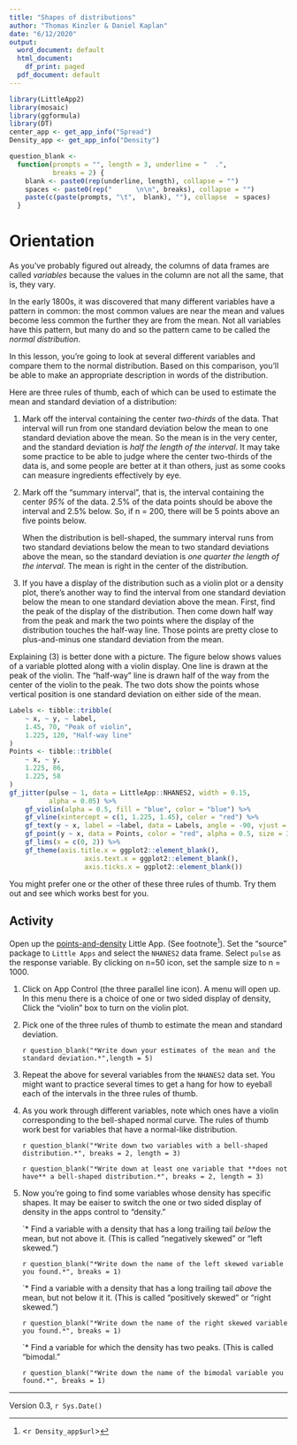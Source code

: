```yaml
---
title: "Shapes of distributions"
author: "Thomas Kinzler & Daniel Kaplan"
date: "6/12/2020"
output:
  word_document: default
  html_document:
    df_print: paged
  pdf_document: default
---
```


```r
library(LittleApp2)
library(mosaic)
library(ggformula)
library(DT)
center_app <- get_app_info("Spread")
Density_app <- get_app_info("Density")

question_blank <-
  function(prompts = "", length = 3, underline = "  .",
           breaks = 2) {
    blank <- paste0(rep(underline, length), collapse = "")
    spaces <- paste0(rep("      \n\n", breaks), collapse = "")
    paste(c(paste(prompts, "\t",  blank), ""), collapse  = spaces)
  }
```

# Orientation

As you've probably figured out already, the columns of data frames are called *variables* because the values in the column are not all the same, that is, they vary.

In the early 1800s, it was discovered that many different variables have a pattern in common: the most common values are near the mean and values become less common the further they are from the mean. Not all variables have this pattern, but many do and so the pattern came to be called the *normal distribution*.

In this lesson, you're going to look at several different variables and compare them to the normal distribution. Based on this comparison, you'll be able to make an appropriate description in words of the distribution.

Here are three rules of thumb, each of which can be used to estimate the mean and standard deviation of a distribution:

1. Mark off the interval containing the center *two-thirds* of the data. That interval will run from one standard deviation below the mean to one standard deviation above the mean. So the mean is in the very center, and the standard deviation is *half the length of the interval*. It may take some practice to be able to judge where the center two-thirds of the data is, and some people are better at it than others, just as some cooks can measure ingredients effectively by eye.

2. Mark off the "summary interval", that is, the interval containing the center *95%* of the data. 2.5% of the data points should be above the interval and 2.5% below. So, if n = 200, there will be 5 points above an five points below. 

    When the distribution is bell-shaped, the summary interval runs from two standard deviations below the mean to two standard deviations above the mean, so the standard deviation is *one quarter the length of the interval*. The mean is right in the center of the distribution.

3. If you have a display of the distribution such as a violin plot or a density plot, there's another way to find the interval from one standard deviation below the mean to one standard deviation above the mean. First, find the peak of the display of the distribution. Then come down half way from the peak and mark the two points where the display of the distribution touches the half-way line. Those points are pretty close to plus-and-minus one standard deviation from the mean.

Explaining (3) is better done with a picture. The figure below shows values of a variable plotted along with a violin display. One line is drawn at the peak of the violin. The "half-way" line is drawn half of the way from the center of the violin to the peak. The two dots show the points whose vertical position is one standard deviation on either side of the mean.

```r
Labels <- tibble::tribble(
    ~ x, ~ y, ~ label,
    1.45, 70, "Peak of violin",
    1.225, 120, "Half-way line"
)
Points <- tibble::tribble(
    ~ x, ~ y,
    1.225, 86,
    1.225, 58
)
gf_jitter(pulse ~ 1, data = LittleApp::NHANES2, width = 0.15,
          alpha = 0.05) %>%
    gf_violin(alpha = 0.5, fill = "blue", color = "blue") %>%
    gf_vline(xintercept = c(1, 1.225, 1.45), color = "red") %>%
    gf_text(y ~ x, label = ~label, data = Labels, angle = -90, vjust = -1) %>%
    gf_point(y ~ x, data = Points, color = "red", alpha = 0.5, size = 3) %>%
    gf_lims(x = c(0, 2)) %>%
    gf_theme(axis.title.x = ggplot2::element_blank(),
                   axis.text.x = ggplot2::element_blank(),
                   axis.ticks.x = ggplot2::element_blank())

```

You might prefer one or the other of these three rules of thumb. Try them out and see which works best for you.

## Activity

Open up the [points-and-density](`r Density_app$url`) Little App. (See footnote^[<`r Density_app$url`>]). Set the "source" package to `Little Apps`  and select the `NHANES2` data frame. Select `pulse` as the response variable. By clicking on n=50 icon, set the sample size to n = 1000.

1. Click on App Control (the three parallel line icon). A menu will open up. In this menu there is a choice of one or two sided display of density, Click the "violin" box to turn on the violin plot.

2. Pick one of the three rules of thumb to estimate the mean and standard deviation. 

    `r question_blank("*Write down your estimates of the mean and the standard deviation.*",length = 5)`

3. Repeat the above for several variables from the `NHANES2` data set. You might want to practice several times to get a hang for how to eyeball each of the intervals in the three rules of thumb.

4. As you work through different variables, note which ones have a violin corresponding to the bell-shaped normal curve. The rules of thumb work best for variables that have a normal-like distribution.

    `r question_blank("*Write down two variables with a bell-shaped distribution.*", breaks = 2, length = 3)`


    `r question_blank("*Write down at least one variable that **does not have** a bell-shaped distribution.*", breaks = 2, length = 3)`

6. Now you're going to find some variables whose density has specific shapes. It may be eaiser to switch the one or two sided display of density in the apps control to "density."

    `* Find a variable with a density that has a long trailing tail *below* the mean, but not above it. (This is called "negatively skewed" or "left skewed.")
    
    `r question_blank("*Write down the name of the left skewed variable you found.*", breaks = 1)`


    `* Find a variable with a density that has a long trailing tail *above* the mean, but not below it it. (This is called "positively skewed" or "right skewed.")
    
    `r question_blank("*Write down the name of the right skewed variable you found.*", breaks = 1)`



    `* Find a variable for which the density has two peaks. (This is called "bimodal."
    
    `r question_blank("*Write down the name of the bimodal variable you found.*", breaks = 1)`

----------------------

Version 0.3, `r Sys.Date()`
